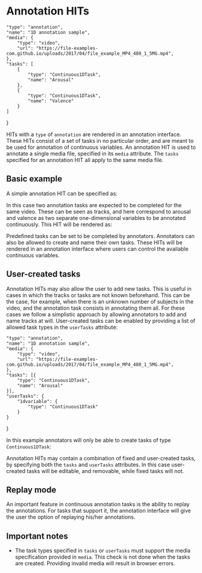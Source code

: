 
<Meta title="Annotation HITs"/>

# Annotation HITs

    "type": "annotation",
    "name": "1D annotation sample",
    "media": {
        "type": "video",
        "url": "https://file-examples-com.github.io/uploads/2017/04/file_example_MP4_480_1_5MG.mp4",
    },
    "tasks": [
        {
            "type": "Continuous1DTask",
            "name": "Arousal"
        },
        {
            "type": "Continuous1DTask",
            "name": "Valence"
        }
    ]
}

HITs with a `type` of `annotation` are rendered in an annotation interface. These HITs consist of a set of tasks in no particular order, and are meant to be used for annotation of continuous variables. An annotation HIT is used to annotate a single media file, specified in its `media` attribute. The `tasks` specified for an annotation HIT all apply to the same media file.

## Basic example

A simple annotation HIT can be specified as:

<CodeBlock code={hitSpec} />

In this case two annotation tasks are expected to be completed for the same video. These can be seen as tracks, and here correspond to arousal and valence as two separate one-dimensional variables to be annotated continuously. This HIT will be rendered as:

<Alert message="Note: this preview is not fully interactive. To be able to edit the tasks and submit data recreate the HIT in a local covfee install."/>
<HITVisualizer hit={hitSpec}/>

Predefined tasks can be set to be completed by annotators. Annotators can also be allowed to create and name their own tasks. These HITs will be rendered in an annotation interface where users can control the available continuous variables.

## User-created tasks

Annotation HITs may also allow the user to add new tasks. This is useful in cases in which the tracks or tasks are not known beforehand. This can be the case, for example, when there is an unknown number of subjects in the video, and the annotation task consists in annotating them all. For these cases we follow a simplistic approach by allowing annotators to add and name tracks at will. User-created tasks can be enabled by providing a list of allowed task types in the `userTasks` attribute:

    "type": "annotation",
    "name": "1D annotation sample",
    "media": {
        "type": "video",
        "url": "https://file-examples-com.github.io/uploads/2017/04/file_example_MP4_480_1_5MG.mp4",
    },
    "tasks": [{
        "type": "Continuous1DTask",
        "name": "Arousal"
    }],
    "userTasks": {
        "1dvariable": {
            "type": "Continuous1DTask"
        }
    }
}

In this example annotators will only be able to create tasks of type `Continuous1DTask`:

<CodeBlock code={hitSpec2} />

<Alert message="Note: this preview is not fully interactive. To be able to edit the tasks and submit data recreate the HIT in a local covfee install."/>
<HITVisualizer hit={hitSpec2}/>

Annotation HITs may contain a combination of fixed and user-created tasks, by specifying both the `tasks` and `userTasks` attributes. In this case user-created tasks will be editable, and removable, while fixed tasks will not.

## Replay mode

An important feature in continuous annotation tasks is the ability to replay the annotations. For tasks that support it, the annotation interface will give the user the option of replaying his/her annotations. 

## Important notes

- The task types specified in `tasks` or `userTasks` must support the media specification provided in `media`. This check is not done when the tasks are created. Providing invalid media will result in browser errors.
